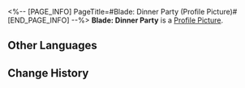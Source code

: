 <%-- [PAGE_INFO]
PageTitle=#Blade: Dinner Party (Profile Picture)#
[END_PAGE_INFO] --%>
{{Item Infobox
|title       = Blade: Dinner Party
|id          = 200108
|image       = Item Blade- Dinner Party.png
|type        = Profile Picture
|invCategory = 
|rarity      = 5
|effect      = 
|description = Blade on a special mission.
|source1     = Avatar reward obtained from unlocking [[Nameless Honor]].
}}
{{Description|''"I'm just following the script. I'm not into this at all."''}}
'''Blade: Dinner Party''' is a [[Profile Picture]].

==Other Languages==
{{Other Languages
|en   = Blade: Dinner Party
|zhs  = 刃•夜宴
|zht  = 刃•夜宴
|ja   = 刃・夜宴
|ko   = 블레이드•저녁 연회
|es   = Blade: Cena de gala
|fr   = Blade&nbsp;: Dîner de fête
|ru   = Блэйд: Вечерний пир
|th   = Blade - งานเลี้ยงมื้อค่ำ
|vi   = Blade - Tiệc Đêm
|de   = Blade: Dinnerparty
|id   = Blade - Perjamuan Malam
|pt   = Blade: Festa de Jantar
}}

==Change History==
{{Change History|1.2}}